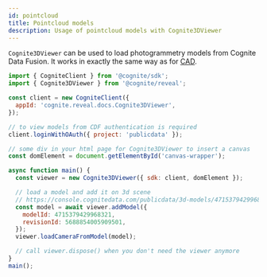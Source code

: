 ```yaml
---
id: pointcloud
title: Pointcloud models
description: Usage of pointcloud models with Cognite3DViewer
---
```


`Cognite3DViewer` can be used to load photogrammetry models from Cognite Data Fusion.
It works in exactly the same way as for [CAD](./cad-basic.mdx).

<!--
Notice however that pointcloud models are different.
    TODO: here we should have some more meaningfull explanation about coloring/traversing etc
-->


<DemoWrapper name="Cognite3DViewerDemo" modelType="pointcloud" />


<!-- fixme: specify correct ids -->

```jsx
import { CogniteClient } from '@cognite/sdk';
import { Cognite3DViewer } from '@cognite/reveal';

const client = new CogniteClient({
  appId: 'cognite.reveal.docs.Cognite3DViewer',
});

// to view models from CDF authentication is required
client.loginWithOAuth({ project: 'publicdata' });

// some div in your html page for Cognite3DViewer to insert a canvas
const domElement = document.getElementById('canvas-wrapper');

async function main() {
  const viewer = new Cognite3DViewer({ sdk: client, domElement });

  // load a model and add it on 3d scene
  // https://console.cognitedata.com/publicdata/3d-models/4715379429968321/revisions/5688854005909501
  const model = await viewer.addModel({
    modelId: 4715379429968321,
    revisionId: 5688854005909501,
  });
  viewer.loadCameraFromModel(model);

  // call viewer.dispose() when you don't need the viewer anymore
}
main();
```

